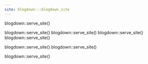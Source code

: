 ```yaml
---
site: blogdown:::blogdown_site
---
```

blogdown::serve_site()

blogdown::serve_site()
blogdown::serve_site()
blogdown::serve_site()
blogdown::serve_site()

blogdown::serve_site()
blogdown::serve_site()


blogdown::serve_site()

 

